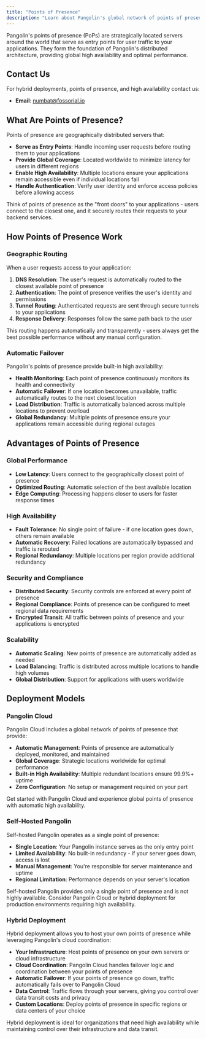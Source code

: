 ```yaml
---
title: "Points of Presence"
description: "Learn about Pangolin's global network of points of presence and how they provide highly available, low-latency access to your applications"
---
```


Pangolin's points of presence (PoPs) are strategically located servers around the world that serve as entry points for user traffic to your applications. They form the foundation of Pangolin's distributed architecture, providing global high availability and optimal performance.

## Contact Us

For hybrid deployments, points of presence, and high availability contact us:
- **Email**: [numbat@fossorial.io](mailto:numbat@fossorial.io)

## What Are Points of Presence?

Points of presence are geographically distributed servers that:

- **Serve as Entry Points**: Handle incoming user requests before routing them to your applications
- **Provide Global Coverage**: Located worldwide to minimize latency for users in different regions
- **Enable High Availability**: Multiple locations ensure your applications remain accessible even if individual locations fail
- **Handle Authentication**: Verify user identity and enforce access policies before allowing access

<Info>
Think of points of presence as the "front doors" to your applications - users connect to the closest one, and it securely routes their requests to your backend services.
</Info>

## How Points of Presence Work

### Geographic Routing

When a user requests access to your application:

1. **DNS Resolution**: The user's request is automatically routed to the closest available point of presence
2. **Authentication**: The point of presence verifies the user's identity and permissions
3. **Tunnel Routing**: Authenticated requests are sent through secure tunnels to your applications
4. **Response Delivery**: Responses follow the same path back to the user

<Check>
This routing happens automatically and transparently - users always get the best possible performance without any manual configuration.
</Check>

### Automatic Failover

Pangolin's points of presence provide built-in high availability:

- **Health Monitoring**: Each point of presence continuously monitors its health and connectivity
- **Automatic Failover**: If one location becomes unavailable, traffic automatically routes to the next closest location
- **Load Distribution**: Traffic is automatically balanced across multiple locations to prevent overload
- **Global Redundancy**: Multiple points of presence ensure your applications remain accessible during regional outages

## Advantages of Points of Presence

### Global Performance

- **Low Latency**: Users connect to the geographically closest point of presence
- **Optimized Routing**: Automatic selection of the best available location
- **Edge Computing**: Processing happens closer to users for faster response times

### High Availability

- **Fault Tolerance**: No single point of failure - if one location goes down, others remain available
- **Automatic Recovery**: Failed locations are automatically bypassed and traffic is rerouted
- **Regional Redundancy**: Multiple locations per region provide additional redundancy

### Security and Compliance

- **Distributed Security**: Security controls are enforced at every point of presence
- **Regional Compliance**: Points of presence can be configured to meet regional data requirements
- **Encrypted Transit**: All traffic between points of presence and your applications is encrypted

### Scalability

- **Automatic Scaling**: New points of presence are automatically added as needed
- **Load Balancing**: Traffic is distributed across multiple locations to handle high volumes
- **Global Distribution**: Support for applications with users worldwide

## Deployment Models

### Pangolin Cloud

Pangolin Cloud includes a global network of points of presence that provide:

- **Automatic Management**: Points of presence are automatically deployed, monitored, and maintained
- **Global Coverage**: Strategic locations worldwide for optimal performance
- **Built-in High Availability**: Multiple redundant locations ensure 99.9%+ uptime
- **Zero Configuration**: No setup or management required on your part

<Card title="Try Pangolin Cloud" icon="cloud" href="https://pangolin.fossorial.io/auth/signup">
  Get started with Pangolin Cloud and experience global points of presence with automatic high availability.
</Card>

### Self-Hosted Pangolin

Self-hosted Pangolin operates as a single point of presence:

- **Single Location**: Your Pangolin instance serves as the only entry point
- **Limited Availability**: No built-in redundancy - if your server goes down, access is lost
- **Manual Management**: You're responsible for server maintenance and uptime
- **Regional Limitation**: Performance depends on your server's location

<Warning>
Self-hosted Pangolin provides only a single point of presence and is not highly available. Consider Pangolin Cloud or hybrid deployment for production environments requiring high availability.
</Warning>

### Hybrid Deployment

Hybrid deployment allows you to host your own points of presence while leveraging Pangolin's cloud coordination:

- **Your Infrastructure**: Host points of presence on your own servers or cloud infrastructure
- **Cloud Coordination**: Pangolin Cloud handles failover logic and coordination between your points of presence
- **Automatic Failover**: If your points of presence go down, traffic automatically fails over to Pangolin Cloud
- **Data Control**: Traffic flows through your servers, giving you control over data transit costs and privacy
- **Custom Locations**: Deploy points of presence in specific regions or data centers of your choice

<Tip>
Hybrid deployment is ideal for organizations that need high availability while maintaining control over their infrastructure and data transit.
</Tip>
